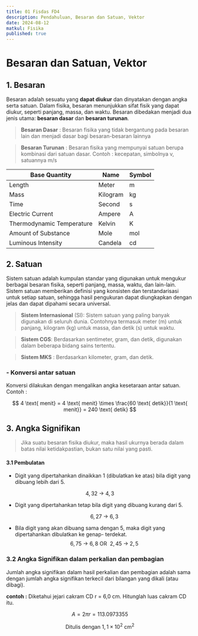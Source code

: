 ```yaml
---
title: 01 Fisdas FD4
description: Pendahuluan, Besaran dan Satuan, Vektor
date: 2024-08-12
matkul: Fisika
published: true
---
```


# Besaran dan Satuan, Vektor

## 1. Besaran

Besaran adalah sesuatu yang **dapat diukur** dan dinyatakan dengan angka serta satuan. Dalam fisika, besaran menunjukkan sifat fisik yang dapat diukur, seperti panjang, massa, dan waktu. Besaran dibedakan menjadi dua jenis utama: **besaran dasar** dan **besaran turunan**.

> **Besaran Dasar** : Besaran fisika yang tidak bergantung pada besaran lain dan menjadi dasar bagi besaran-besaran lainnya

> **Besaran Turunan** : Besaran fisika yang mempunyai satuan berupa kombinasi dari satuan dasar. Contoh : kecepatan, simbolnya v, satuannya m/s

| Base Quantity             | Name     | Symbol |
| ------------------------- | -------- | ------ |
| Length                    | Meter    | m      |
| Mass                      | Kilogram | kg     |
| Time                      | Second   | s      |
| Electric Current          | Ampere   | A      |
| Thermodynamic Temperature | Kelvin   | K      |
| Amount of Substance       | Mole     | mol    |
| Luminous Intensity        | Candela  | cd     |

## 2. Satuan

Sistem satuan adalah kumpulan standar yang digunakan untuk mengukur berbagai besaran fisika, seperti panjang, massa, waktu, dan lain-lain. Sistem satuan memberikan definisi yang konsisten dan terstandarisasi untuk setiap satuan, sehingga hasil pengukuran dapat diungkapkan dengan jelas dan dapat dipahami secara universal.

> **Sistem Internasional** (SI): Sistem satuan yang paling banyak digunakan di seluruh dunia. Contohnya termasuk meter (m) untuk panjang, kilogram (kg) untuk massa, dan detik (s) untuk waktu.

> **Sistem CGS**: Berdasarkan sentimeter, gram, dan detik, digunakan dalam beberapa bidang sains tertentu.

> **Sistem MKS** : Berdasarkan kilometer, gram, dan detik.

### - Konversi antar satuan

Konversi dilakukan dengan mengalikan angka kesetaraan antar
satuan.
Contoh :

$$
4 \text{ menit} = 4 \text{ menit} \times \frac{60 \text{ detik}}{1 \text{ menit}} = 240 \text{ detik}
$$

## 3. Angka Signifikan

> Jika suatu besaran fisika diukur, maka hasil ukurnya berada dalam batas nilai ketidakpastian, bukan satu nilai yang pasti.

#### 3.1 Pembulatan

- Digit yang dipertahankan dinaikkan 1 (dibulatkan ke atas) bila digit yang dibuang lebih dari 5.

$$
4,32 \text{  →  } 4,3
$$

- Digit yang dipertahankan tetap bila digit yang dibuang kurang dari 5.

  $$
  6,27 \text{ → } 6,3
  $$

- Bila digit yang akan dibuang sama dengan 5, maka digit yang dipertahankan dibulatkan ke genap- terdekat.
  $$
  6,75 \text{ → } 6,8 \text{ OR }\ 2,45 \text{ → } 2,5
  $$

### 3.2 Angka Signifikan dalam perkalian dan pembagian

Jumlah angka signifikan dalam hasil perkalian dan pembagian adalah sama dengan jumlah angka signifikan terkecil dari bilangan yang dikali (atau dibagi).

**contoh :**
Diketahui jejari cakram CD r = 6,0 cm. Hitunglah luas cakram CD itu.

$$
A = 2πr = 113.0973355
$$

$$
\text{Ditulis dengan}\ 1,1 \times 10^2\text{ cm}^2
$$
